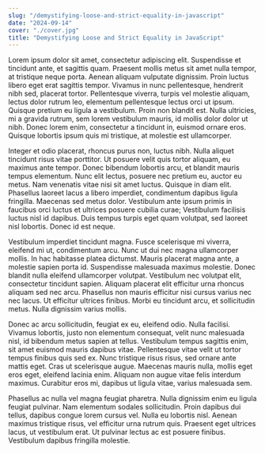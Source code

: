 ```yaml
---
slug: "/demystifying-loose-and-strict-equality-in-javascript"
date: "2024-09-14"
cover: "./cover.jpg"
title: "Demystifying Loose and Strict Equality in JavaScript"
---
```


Lorem ipsum dolor sit amet, consectetur adipiscing elit. Suspendisse et tincidunt ante, et sagittis quam. Praesent mollis metus sit amet nulla tempor, at tristique neque porta. Aenean aliquam vulputate dignissim. Proin luctus libero eget erat sagittis tempor. Vivamus in nunc pellentesque, hendrerit nibh sed, placerat tortor. Pellentesque viverra, turpis vel molestie aliquam, lectus dolor rutrum leo, elementum pellentesque lectus orci ut ipsum. Quisque pretium eu ligula a vestibulum. Proin non blandit est. Nulla ultricies, mi a gravida rutrum, sem lorem vestibulum mauris, id mollis dolor dolor ut nibh. Donec lorem enim, consectetur a tincidunt in, euismod ornare eros. Quisque lobortis ipsum quis mi tristique, at molestie est ullamcorper.

Integer et odio placerat, rhoncus purus non, luctus nibh. Nulla aliquet tincidunt risus vitae porttitor. Ut posuere velit quis tortor aliquam, eu maximus ante tempor. Donec bibendum lobortis arcu, et blandit mauris tempus elementum. Nunc elit lectus, posuere nec pretium eu, auctor eu metus. Nam venenatis vitae nisi sit amet luctus. Quisque in diam elit. Phasellus laoreet lacus a libero imperdiet, condimentum dapibus ligula fringilla. Maecenas sed metus dolor. Vestibulum ante ipsum primis in faucibus orci luctus et ultrices posuere cubilia curae; Vestibulum facilisis luctus nisl id dapibus. Duis tempus turpis eget quam volutpat, sed laoreet nisl lobortis. Donec id est neque.

Vestibulum imperdiet tincidunt magna. Fusce scelerisque mi viverra, eleifend mi ut, condimentum arcu. Nunc ut dui nec magna ullamcorper mollis. In hac habitasse platea dictumst. Mauris placerat magna ante, a molestie sapien porta id. Suspendisse malesuada maximus molestie. Donec blandit nulla eleifend ullamcorper volutpat. Vestibulum nec volutpat elit, consectetur tincidunt sapien. Aliquam placerat elit efficitur urna rhoncus aliquam sed nec arcu. Phasellus non mauris efficitur nisi cursus varius nec nec lacus. Ut efficitur ultrices finibus. Morbi eu tincidunt arcu, et sollicitudin metus. Nulla dignissim varius mollis.

Donec ac arcu sollicitudin, feugiat ex eu, eleifend odio. Nulla facilisi. Vivamus lobortis, justo non elementum consequat, velit nunc malesuada nisl, id bibendum metus sapien at tellus. Vestibulum tempus sagittis enim, sit amet euismod mauris dapibus vitae. Pellentesque vitae velit ut tortor tempus finibus quis sed ex. Nunc tristique risus risus, sed ornare ante mattis eget. Cras ut scelerisque augue. Maecenas mauris nulla, mollis eget eros eget, eleifend lacinia enim. Aliquam non augue vitae felis interdum maximus. Curabitur eros mi, dapibus ut ligula vitae, varius malesuada sem.

Phasellus ac nulla vel magna feugiat pharetra. Nulla dignissim enim eu ligula feugiat pulvinar. Nam elementum sodales sollicitudin. Proin dapibus dui tellus, dapibus congue lorem cursus vel. Nulla eu lobortis nisl. Aenean maximus tristique risus, vel efficitur urna rutrum quis. Praesent eget ultrices lacus, ut vestibulum erat. Ut pulvinar lectus ac est posuere finibus. Vestibulum dapibus fringilla molestie.
